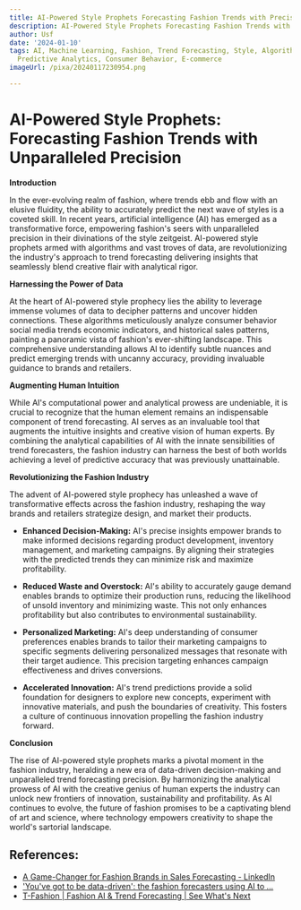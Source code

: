 ```yaml
---
title: AI-Powered Style Prophets Forecasting Fashion Trends with Precision
description: AI-Powered Style Prophets Forecasting Fashion Trends with Precision
author: Usf
date: '2024-01-10'
tags: AI, Machine Learning, Fashion, Trend Forecasting, Style, Algorithms, Data Analysis,
  Predictive Analytics, Consumer Behavior, E-commerce
imageUrl: /pixa/20240117230954.png

---
```

# AI-Powered Style Prophets: Forecasting Fashion Trends with Unparalleled Precision

**Introduction**

In the ever-evolving realm of fashion, where trends ebb and flow  with an  elusive fluidity, the ability to accurately predict the  next wave  of styles is a coveted skill. In recent years, artificial intelligence (AI) has emerged  as  a transformative force, empowering fashion's seers with unparalleled  precision in their divinations of the style zeitgeist. AI-powered  style prophets armed with algorithms and  vast troves of data, are  revolutionizing the industry's approach to trend forecasting delivering insights that seamlessly blend creative flair with analytical rigor.

**Harnessing the Power of Data**

At the heart of AI-powered style prophecy lies the ability  to leverage immense volumes of data to decipher  patterns and uncover hidden connections. These  algorithms meticulously analyze consumer behavior social media trends economic indicators, and historical sales patterns, painting a panoramic vista  of fashion's ever-shifting  landscape. This  comprehensive understanding  allows AI to identify subtle nuances  and  predict emerging trends with uncanny accuracy, providing invaluable guidance to brands and retailers.

**Augmenting Human Intuition**

While AI's computational  power and analytical prowess are undeniable, it is crucial to recognize that the human element remains an indispensable component of trend forecasting. AI serves as an invaluable  tool that augments the  intuitive insights and creative vision of human experts. By combining the  analytical capabilities of AI with the innate sensibilities of trend forecasters, the fashion industry can harness the best of  both worlds achieving a level of  predictive accuracy that  was  previously unattainable.

**Revolutionizing the Fashion Industry**

The advent of AI-powered style prophecy has unleashed a wave of transformative effects across the fashion industry, reshaping  the way brands and retailers strategize design, and market their products.

- **Enhanced Decision-Making:** AI's precise insights empower brands to make informed decisions regarding product development, inventory management, and marketing campaigns. By aligning their strategies with the predicted  trends they can minimize risk and maximize  profitability.

- **Reduced Waste  and Overstock:** AI's ability to accurately  gauge demand enables brands to optimize  their production runs, reducing the likelihood of unsold inventory and minimizing waste. This not only enhances profitability but also contributes to environmental sustainability.

- **Personalized Marketing:** AI's  deep understanding of consumer preferences enables brands to tailor their marketing  campaigns  to  specific segments delivering  personalized messages that resonate with their target audience. This precision targeting enhances campaign effectiveness  and drives conversions.

- **Accelerated Innovation:** AI's trend predictions provide a solid foundation for designers to explore new concepts, experiment with innovative materials, and push the  boundaries  of creativity.  This  fosters  a culture of continuous innovation propelling the fashion industry forward.

**Conclusion**

The rise of AI-powered style prophets marks a pivotal moment in the fashion industry, heralding a new era of data-driven decision-making and unparalleled trend forecasting precision.  By harmonizing the analytical prowess of AI with the creative genius of human experts the industry can unlock new frontiers of innovation, sustainability and  profitability. As AI continues to evolve, the future of fashion promises  to be a  captivating blend  of art and science, where technology empowers creativity to shape the world's sartorial landscape.

## References:
- [A Game-Changer for Fashion Brands in Sales Forecasting - LinkedIn](https://www.linkedin.com/pulse/understanding-prophet-ai-model-game-changer-fashion-brands-kohan-d6lpc?trk=article-ssr-frontend-pulse_more-articles_related-content-card)
- ['You've got to be data-driven': the fashion forecasters using AI to ...](https://www.theguardian.com/technology/2023/oct/01/ai-artificial-intelligence-fashion-trend-forecasting-style)
- [T-Fashion | Fashion AI & Trend Forecasting | See What's Next](https://tfashion.ai/)

